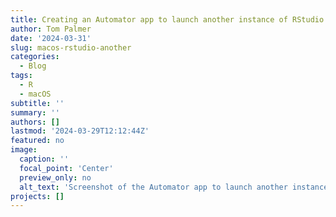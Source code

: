```yaml
---
title: Creating an Automator app to launch another instance of RStudio on macOS
author: Tom Palmer
date: '2024-03-31'
slug: macos-rstudio-another
categories:
  - Blog
tags:
  - R
  - macOS
subtitle: ''
summary: ''
authors: []
lastmod: '2024-03-29T12:12:44Z'
featured: no
image:
  caption: ''
  focal_point: 'Center'
  preview_only: no
  alt_text: 'Screenshot of the Automator app to launch another instance of RStudio in the macOS dock.'
projects: []
---
```

